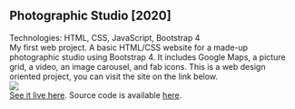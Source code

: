 ## Photographic Studio [2020]
Technologies: HTML, CSS, JavaScript, Bootstrap 4
<br/>
My first web project. A basic HTML/CSS website for a made-up photographic studio using Bootstrap 4. It includes Google Maps, a picture grid, a video, an image carousel, and fab icons. This is a web design oriented project, you can visit the site on the link below.
<br/>
<img src="https://i.imgur.com/9Tt4BVT.png" />
<br/>
[See it live here](https://marinolinic.github.io/HTML_CSS_Project_1/).
Source code is available <a href="https://github.com/MarinoLinic/HTML_CSS_Project_1">here</a>.